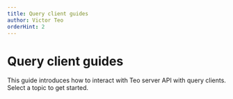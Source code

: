 ```yaml
---
title: Query client guides
author: Victor Teo
orderHint: 2
---
```



# Query client guides

This guide introduces how to interact with Teo server API with query clients. 
Select a topic to get started.

<TableOfContents />